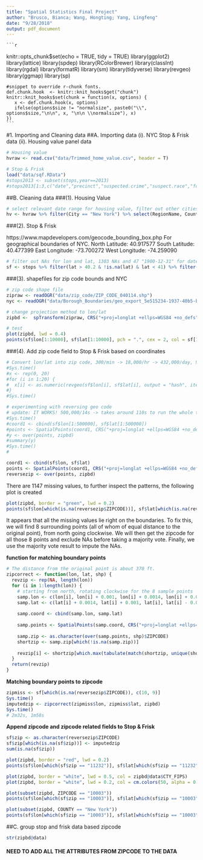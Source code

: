```yaml
---
title: "Spatial Statistics Final Project"
author: "Brusco, Bianca; Wang, Hongting; Yang, Lingfeng"
date: "9/28/2018"
output: pdf_document
---
```


    ```r
knitr::opts_chunk$set(echo = TRUE, tidy = TRUE)
    library(ggplot2)
    library(lattice)
    library(spdep)
    library(RColorBrewer)
    library(classInt)
    library(rgdal)
    library(formatR)
    library(sm)
    library(tidyverse)
    library(revgeo)
    library(ggmap)
    library(sp)
    
    #snippet to override r-chunk fonts.
    def.chunk.hook  <- knitr::knit_hooks$get("chunk")
    knitr::knit_hooks$set(chunk = function(x, options) {
       x <- def.chunk.hook(x, options)
       ifelse(options$size != "normalsize", paste0("\\", options$size,"\n\n", x, "\n\n \\normalsize"), x)
    })
    ```

#1. Importing and Cleaning data
##A. Importing data
(i). NYC Stop & Frisk data
(ii). Housing value panel data
```r
# Housing value
hvraw <- read.csv("data/Trimmed_home_value.csv", header = T)

# Stop & Frisk
load("data/sqf.RData")
#stops2013 <- subset(stops,year==2013)
#stops2013[1:3,c("date","precinct","suspected.crime","suspect.race","found.weapon")]
```

##B. Cleaning data
###(1). Housing Value
```r
# select relevant date range for housing value, filter out other cities
hv <- hvraw %>% filter(City == "New York") %>% select(RegionName, CountyName, X2005.12:X2014.01) %>% arrange(RegionName)
```

###(2). Stop & Frisk

https://www.mapdevelopers.com/geocode_bounding_box.php
For geographical boundaries of NYC.
North Latitude: 40.917577 South Latitude: 40.477399 East Longitude: -73.700272 West Longitude: -74.259090

```r
# filter out NAs for lon and lat, 1303 NAs and 47 "1900-12-31" for date, then select columns of interest, sorted in chronological order
sf <- stops %>% filter(lat > 40.2 & !is.na(lat) & lat < 41) %>% filter(date >= "2006-01-01" & date <= "2013-12-31") %>% select(year, date, time, precinct, suspected.crime, frisked, suspect.race, found.weapon, lat, lon) %>% arrange(date, time)

```

###(3). shapefiles for zip code bounds and NYC
```r
# zip code shape file
zipraw <- readOGR("data/zip_code/ZIP_CODE_040114.shp")
nyc <- readOGR("data/Borough_Boundaries/geo_export_5e515234-1937-40b5-b942-1ef10ea3ea45.shp")

# change projection method to lon/lat
zipbd <-  spTransform(zipraw, CRS("+proj=longlat +ellps=WGS84 +no_defs"))

# test
plot(zipbd, lwd = 0.4)
points(sf$lon[1:10000], sf$lat[1:10000], pch = ".", cex = 2, col = sf[1:10000, ]$suspect.race)
```

###(4). Add zip code field to Stop & Frisk based on coordinates
```r
# Convert lon/lat into zip code, 300/min -> 18,000/hr -> 432,000/day, 9.15 day LOL
#Sys.time()
#x <- rep(0, 20)
#for (i in 1:20) {
#  x[i] <- as.numeric(revgeo(sf$lon[i], sf$lat[i], output = "hash", item = "zip"))
#}
#Sys.time()

# experimenting with reversing geo code
# update: IT WORKS! 500,000/14s -> takes around 110s to run the whole thing
#Sys.time()
#coord1 <- cbind(sf$lon[1:500000], sf$lat[1:500000])
#points <- SpatialPoints(coord1, CRS("+proj=longlat +ellps=WGS84 +no_defs"))
#y <- over(points, zipbd)
#summary(y)
#Sys.time()
#

coord1 <- cbind(sf$lon, sf$lat)
points <- SpatialPoints(coord1, CRS("+proj=longlat +ellps=WGS84 +no_defs"))
reversezip <- over(points, zipbd)
```
There are 1147 missing values, to further inspect the patterns, the following plot is created

```r
plot(zipbd, border = "green", lwd = 0.2)
points(sf$lon[which(is.na(reversezip$ZIPCODE))], sf$lat[which(is.na(reversezip$ZIPCODE))], pch = ".", cex = 2.5, col = "red")
```
It appears that all the missing values lie right on the boundaries. To fix this, we will find 8 surrounding points (all of whom of equal distance to the original point), from north going clockwise. We will then get the zipcode for all those 8 points and exclude NAs before taking a majority vote. Finally, we use the majority vote result to impute the NAs.

**function for matching boundary points**
```r
# The distance from the original point is about 370 ft.
zipcorrect <- function(lon, lat, shp) {
  revzip <- rep(NA, length(lon))
  for (i in 1:length(lon)) {
    # starting from north, rotating clockwise for the 8 sample points
    samp.lon <- c(lon[i], lon[i] + 0.001, lon[i] + 0.0014, lon[i] + 0.001, lon[i], lon[i] - 0.001, lon[i] - 0.0014, lon[i] - 0.001)
    samp.lat <- c(lat[i] + 0.0014, lat[i] + 0.001, lat[i], lat[i] - 0.001, lat[i] - 0.0014, lat[i] - 0.001, lat[i], lat[i] + 0.001)
    
    samp.coord <- cbind(samp.lon, samp.lat)
    
    samp.points <- SpatialPoints(samp.coord, CRS("+proj=longlat +ellps=WGS84 +no_defs"))
    
    samp.zip <- as.character(over(samp.points, shp)$ZIPCODE)
    shortzip <- samp.zip[which(!is.na(samp.zip))]
    
    revzip[i] <- shortzip[which.max(tabulate(match(shortzip, unique(shortzip))))]
  }
  return(revzip)
}
```

**Matching boundary points to zipcode**
```r
zipmiss <- sf[which(is.na(reversezip$ZIPCODE)), c(10, 9)]
Sys.time()
imputedzip <- zipcorrect(zipmiss$lon, zipmiss$lat, zipbd)
Sys.time()
# 2m32s, 1m58s
```

**Append zipcode and zipcode related fields to Stop & Frisk**
```r
sf$zip <- as.character(reversezip$ZIPCODE)
sf$zip[which(is.na(sf$zip))] <- imputedzip
sum(is.na(sf$zip))
```

```r
plot(zipbd, border = "red", lwd = 0.2)
points(sf$lon[which(sf$zip == "11232")], sf$lat[which(sf$zip == "11232")], pch = ".", cex = 1, col = sf$year)

plot(zipbd, border = "white", lwd = 0.5, col = zipbd@data$CTY_FIPS)
plot(zipbd, border = "white", lwd = 0.2, col = cm.colors(50, alpha = 0.9)[cut(zipbd@data$POPULATION, 50)])

plot(subset(zipbd, ZIPCODE == "10003"))
points(sf$lon[which(sf$zip == "10003")], sf$lat[which(sf$zip == "10003")], pch = ".", cex = 2, col = sf$year[which(sf$zip == "10003")])

plot(subset(zipbd, COUNTY == "New York"))
points(sf$lon[which(sf$zip == "10003")], sf$lat[which(sf$zip == "10003")], pch = ".", cex = 2, col = sf$year[which(sf$zip == "10003")])
```

##C. group stop and frisk data based zipcode
```r
str(zipbd@data)
```

#### NEED TO ADD ALL THE ATTRIBUTES FROM ZIPCODE TO THE DATA


